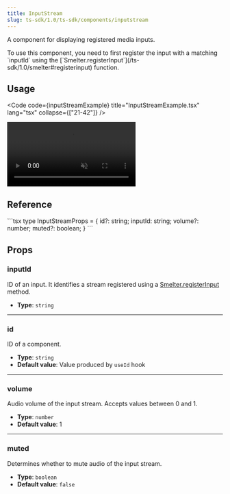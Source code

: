 ```yaml
---
title: InputStream
slug: ts-sdk/1.0/ts-sdk/components/inputstream
---
```



A component for displaying registered media inputs.

<Aside>
  To use this component, you need to first register the input with a matching
  `inputId` using the [`Smelter.registerInput`](/ts-sdk/1.0/smelter#registerinput)
  function.
</Aside>

## Usage

<Code code={inputStreamExample} title="InputStreamExample.tsx" lang="tsx" collapse={["21-42"]} />

<CollapsibleDetails summaryTitle="Example output">
  <video autoplay loop muted src={ExampleImage} alt="example output" />
</CollapsibleDetails>

## Reference

<CollapsibleDetails summaryTitle="Type definitions" open>
  ```tsx
  type InputStreamProps = {
    id?: string;
    inputId: string;
    volume?: number;
    muted?: boolean;
  }
  ```
</CollapsibleDetails>

## Props

### inputId

ID of an input. It identifies a stream registered using a [Smelter.registerInput](/ts-sdk/1.0/smelter#registerinput) method.

* **Type**: `string`

***

### id

ID of a component.

* **Type**: `string`
* **Default value**: Value produced by `useId` hook

***

### volume

Audio volume of the input stream. Accepts values between 0 and 1.

* **Type**: `number`
* **Default value**: 1

***

### muted

Determines whether to mute audio of the input stream.

* **Type**: `boolean`
* **Default value**: `false`
